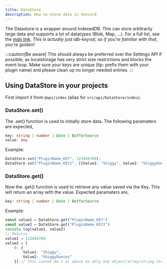 ```yaml
---
title: DataStore
description: How to store data in Vencord
---
```


The Datastore is a wrapper around IndexedDB. This can store arbitrarily large data and supports a lot of datatypes (Blob, Map, ...). For a full list, see the [mdn link](https://developer.mozilla.org/en-US/docs/Web/API/Web_Workers_API/Structured_clone_algorithm#supported_types). *This is actually just idb-keyval, so if you're familiar with that, you're golden!*

:::caution[Be aware]
This should always be preferred over the Settings API if possible, as localstorage has very strict size restrictions and blocks the event loop. Make sure your keys are unique (tip: prefix them with your plugin name) and please clean up no longer needed entries.
:::

## Using DataStore in your projects

First import it from `@api/index` (alias for `src/api/DataStore/index`).

### DataStore.set()
The .set() function is used to initially store data. The following paramaters are expected,
```ts
key: string | number | Date | BufferSource
value: any
```
Example:
```ts
DataStore.set("PluginName_KEY", 123456789);
DataStore.set("PluginName_KEY2", [{Value1: "Shiggy", Value2: "ShiggyDances"}]);
```
### DataStore.get()
Now the .get() function is used to retrieve any value saved via the Key. This will return an array with the value. Expected paramaters are,
```ts
key: string | number | Date | BufferSource
```
Example:
```ts
const value1 = DataStore.get("PluginName_KEY")
const value2 = DataStore.get("PluginName_KEY2")
console.log(value1, value2)
// Returns
value1 = 123456789
value2 = [ 
    0: { 
        Value1: "Shiggy", 
        Value2: "ShiggyDances" 
    }] // This cannot be 1 or above as only one object/array/string etc. can be saved.
```